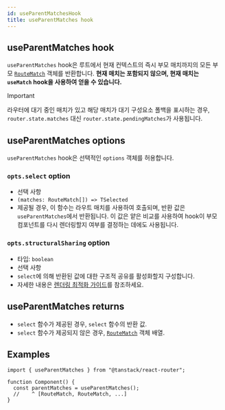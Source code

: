 ```yaml
---
id: useParentMatchesHook
title: useParentMatches hook
---
```


## useParentMatches hook

`useParentMatches` hook은 루트에서 현재 컨텍스트의 즉시 부모 매치까지의 모든 부모 [`RouteMatch`](./RouteMatchType.md) 객체를 반환합니다. **현재 매치는 포함되지 않으며, 현재 매치는 `useMatch` hook을 사용하여 얻을 수 있습니다.**

> [!IMPORTANT]
> 라우터에 대기 중인 매치가 있고 해당 매치가 대기 구성요소 폴백을 표시하는 경우, `router.state.matches` 대신 `router.state.pendingMatches`가 사용됩니다.

## useParentMatches options

`useParentMatches` hook은 선택적인 `options` 객체를 허용합니다.

### `opts.select` option

- 선택 사항
- `(matches: RouteMatch[]) => TSelected`
- 제공될 경우, 이 함수는 라우트 매치를 사용하여 호출되며, 반환 값은 `useParentMatches`에서 반환됩니다. 이 값은 얕은 비교를 사용하여 hook이 부모 컴포넌트를 다시 렌더링할지 여부를 결정하는 데에도 사용됩니다.

### `opts.structuralSharing` option

- 타입: `boolean`
- 선택 사항
- `select`에 의해 반환된 값에 대한 구조적 공유를 활성화할지 구성합니다.
- 자세한 내용은 [렌더링 최적화 가이드](../../guide/render-optimizations.md)를 참조하세요.

## useParentMatches returns

- `select` 함수가 제공된 경우, `select` 함수의 반환 값.
- `select` 함수가 제공되지 않은 경우, [`RouteMatch`](./RouteMatchType.md) 객체 배열.

## Examples

```tsx
import { useParentMatches } from "@tanstack/react-router";

function Component() {
  const parentMatches = useParentMatches();
  //    ^ [RouteMatch, RouteMatch, ...]
}
```
